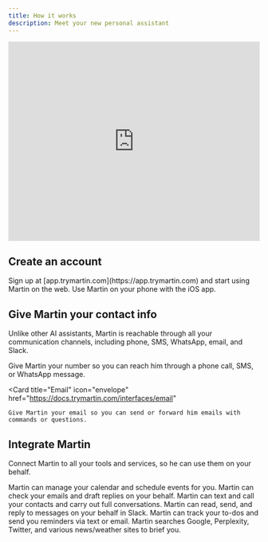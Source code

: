 ```yaml
---
title: How it works
description: Meet your new personal assistant
---
```


<iframe
  width="100%"
  height="400"
  src="https://www.youtube.com/embed/ymA_te-Q2R8?si=ZjmmOzRkhlN0ZHx7"
  title="YouTube video player"
  frameborder="0"
  allow="accelerometer; autoplay; clipboard-write; encrypted-media; gyroscope; picture-in-picture; web-share"
  referrerpolicy="strict-origin-when-cross-origin"
  allowfullscreen="true"
></iframe>

## Create an account

<CardGroup cols={2}>
  <Card
    title="Sign in on web"
    icon="key"
    href="https://app.trymartin.com"
  >
    Sign up at [app.trymartin.com](https://app.trymartin.com) and start using Martin on the web.
  </Card>
  <Card
    title="Download the App"
    icon="app-store-ios"
    href="https://apps.apple.com/us/app/martin/id6453473083"
  >
    Use Martin on your phone with the iOS app.
  </Card>
</CardGroup>

## Give Martin your contact info

Unlike other AI assistants, Martin is reachable through all your communication channels, including phone, SMS, WhatsApp, email, and Slack.

<CardGroup cols={2}>
  <Card
    title="Phone"
    icon="phone"
    href="https://docs.trymartin.com/interfaces/phone"
  >
    Give Martin your number so you can reach him through a phone call, SMS, or WhatsApp message.
  </Card>

  <Card
    title="Email"
    icon="envelope"
    href="https://docs.trymartin.com/interfaces/email"
  >
    Give Martin your email so you can send or forward him emails with commands or questions.
  </Card>
</CardGroup>

## Integrate Martin

Connect Martin to all your tools and services, so he can use them on your behalf.

<CardGroup cols={2}>
  <Card
    title="Calendar"
    icon="calendar"
    href="https://docs.trymartin.com/capabilities/calendar"
  >
    Martin can manage your calendar and schedule events for you.
  </Card>
  <Card
    title="Inbox"
    icon="inbox"
    href="https://docs.trymartin.com/capabilities/inbox"
  >
    Martin can check your emails and draft replies on your behalf.
  </Card>
  <Card
    title="Texting & Calling"
    icon="address-book"
    href="https://docs.trymartin.com/capabilities/contacts"
  >
    Martin can text and call your contacts and carry out full conversations.
  </Card>
  <Card
    title="Slack"
    icon="slack"
    href="https://docs.trymartin.com/capabilities/slack"
  >
    Martin can read, send, and reply to messages on your behalf in Slack.
  </Card>
  <Card
    title="Reminders & To-dos"
    icon="bell"
    href="https://docs.trymartin.com/capabilities/reminders"
  >
    Martin can track your to-dos and send you reminders via text or email.
  </Card>
  <Card
    title="Information"
    icon="magnifying-glass"
    href="https://docs.trymartin.com/capabilities/search"
  >
    Martin searches Google, Perplexity, Twitter, and various news/weather sites to brief you.
  </Card>
</CardGroup>
